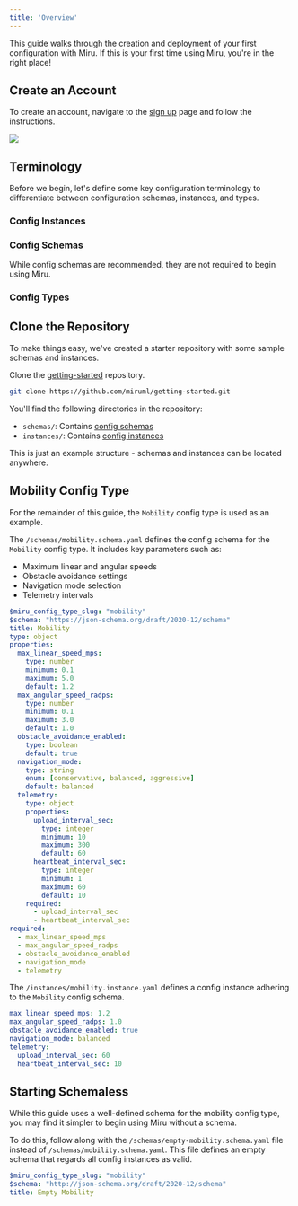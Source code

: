 ```yaml
---
title: 'Overview'
---
```



This guide walks through the creation and deployment of your first configuration with Miru. If this is your first time using Miru, you're in the right place!

## Create an Account
To create an account, navigate to the [sign up](https://configs.miruml.com/signup) page and follow the instructions. 

<Frame>
    <img src="/images/getting-started/signup-page.png" />
</Frame>

## Terminology 

Before we begin, let's define some key configuration terminology to differentiate between configuration schemas, instances, and types.

### Config Instances
<ConfigInstanceDefinition />

### Config Schemas
<ConfigSchemaDefinition />

<Note>
  While config schemas are recommended, they are not required to begin using Miru.
</Note>

### Config Types
<ConfigTypeDefinition />

## Clone the Repository
To make things easy, we've created a starter repository with some sample schemas and instances. 

Clone the [getting-started](https://github.com/miruml/getting-started) repository.

```bash
git clone https://github.com/miruml/getting-started.git
```

You'll find the following directories in the repository:
- `schemas/`: Contains [config schemas](/docs/home/basics/vocabulary#config-schema)
- `instances/`: Contains [config instances](/docs/home/basics/vocabulary#config-instance)

<Note>
    This is just an example structure - schemas and instances can be located anywhere.
</Note>

## Mobility Config Type

For the remainder of this guide, the `Mobility` config type is used as an example.

The `/schemas/mobility.schema.yaml` defines the config schema for the `Mobility` config type. 
It includes key parameters such as:
- Maximum linear and angular speeds
- Obstacle avoidance settings
- Navigation mode selection
- Telemetry intervals

```yaml mobility.schema.yaml [expandable]
$miru_config_type_slug: "mobility"
$schema: "https://json-schema.org/draft/2020-12/schema"
title: Mobility
type: object
properties:
  max_linear_speed_mps:
    type: number
    minimum: 0.1
    maximum: 5.0
    default: 1.2
  max_angular_speed_radps:
    type: number
    minimum: 0.1
    maximum: 3.0
    default: 1.0
  obstacle_avoidance_enabled:
    type: boolean
    default: true
  navigation_mode:
    type: string
    enum: [conservative, balanced, aggressive]
    default: balanced
  telemetry:
    type: object
    properties:
      upload_interval_sec:
        type: integer
        minimum: 10
        maximum: 300
        default: 60
      heartbeat_interval_sec:
        type: integer
        minimum: 1
        maximum: 60
        default: 10
    required:
      - upload_interval_sec
      - heartbeat_interval_sec
required:
  - max_linear_speed_mps
  - max_angular_speed_radps
  - obstacle_avoidance_enabled
  - navigation_mode
  - telemetry
```

The `/instances/mobility.instance.yaml` defines a config instance adhering to the `Mobility` config schema. 

```yaml mobility.instance.yaml [expandable]
max_linear_speed_mps: 1.2
max_angular_speed_radps: 1.0
obstacle_avoidance_enabled: true
navigation_mode: balanced
telemetry:
  upload_interval_sec: 60
  heartbeat_interval_sec: 10
```

## Starting Schemaless
While this guide uses a well-defined schema for the mobility config type, you may find it simpler to begin using Miru without a schema.

To do this, follow along with the `/schemas/empty-mobility.schema.yaml` file instead of `/schemas/mobility.schema.yaml`. This file defines an empty schema that regards all config instances as valid.

```yaml empty-mobility.schema.yaml
$miru_config_type_slug: "mobility"
$schema: "http://json-schema.org/draft/2020-12/schema"
title: Empty Mobility
```